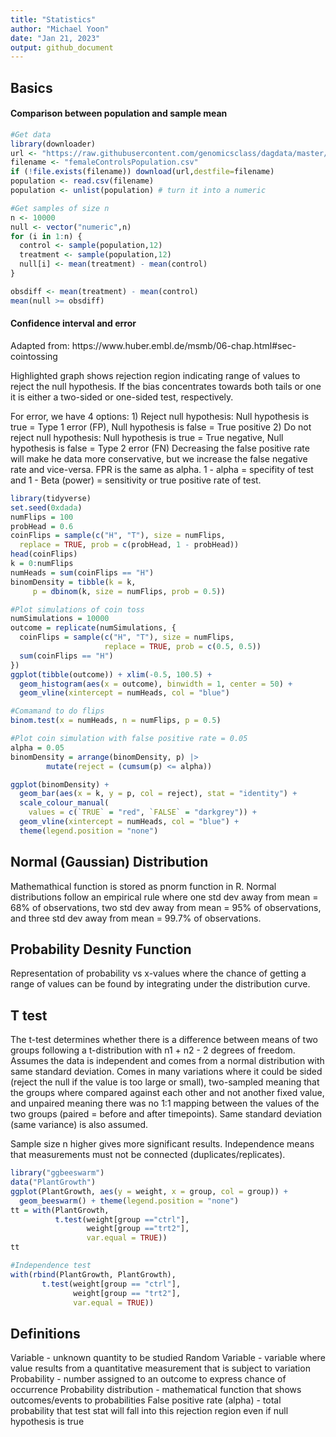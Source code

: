 ```yaml
---
title: "Statistics"
author: "Michael Yoon"
date: "Jan 21, 2023"
output: github_document
---
```


## Basics

#### Comparison between population and sample mean
```r
#Get data
library(downloader)
url <- "https://raw.githubusercontent.com/genomicsclass/dagdata/master/inst/extdata/femaleControlsPopulation.csv"
filename <- "femaleControlsPopulation.csv"
if (!file.exists(filename)) download(url,destfile=filename)
population <- read.csv(filename)
population <- unlist(population) # turn it into a numeric

#Get samples of size n
n <- 10000
null <- vector("numeric",n)
for (i in 1:n) {
  control <- sample(population,12)
  treatment <- sample(population,12)
  null[i] <- mean(treatment) - mean(control)
}

obsdiff <- mean(treatment) - mean(control)
mean(null >= obsdiff)
```

#### Confidence interval and error

Adapted from: https://www.huber.embl.de/msmb/06-chap.html#sec-cointossing

Highlighted graph shows rejection region indicating range of values to reject the null hypothesis. If the bias concentrates towards both tails or one it is either a two-sided or one-sided test, respectively. 

For error, we have 4 options:
1) Reject null hypothesis: Null hypothesis is true = Type 1 error (FP), Null hypothesis is false = True positive
2) Do not reject null hypothesis: Null hypothesis is true = True negative, Null hypothesis is false = Type 2 error (FN)
Decreasing the false positive rate will make he data more conservative, but we increase the false negative rate and vice-versa. FPR is the same as alpha. 1 - alpha = specifity of test and 1 - Beta (power) = sensitivity or true positive rate of test.

```r
library(tidyverse)
set.seed(0xdada)
numFlips = 100
probHead = 0.6
coinFlips = sample(c("H", "T"), size = numFlips,
  replace = TRUE, prob = c(probHead, 1 - probHead))
head(coinFlips)
k = 0:numFlips
numHeads = sum(coinFlips == "H")
binomDensity = tibble(k = k,
     p = dbinom(k, size = numFlips, prob = 0.5))

#Plot simulations of coin toss
numSimulations = 10000
outcome = replicate(numSimulations, {
  coinFlips = sample(c("H", "T"), size = numFlips,
                     replace = TRUE, prob = c(0.5, 0.5))
  sum(coinFlips == "H")
})
ggplot(tibble(outcome)) + xlim(-0.5, 100.5) +
  geom_histogram(aes(x = outcome), binwidth = 1, center = 50) +
  geom_vline(xintercept = numHeads, col = "blue")

#Comamand to do flips
binom.test(x = numHeads, n = numFlips, p = 0.5)

#Plot coin simulation with false positive rate = 0.05
alpha = 0.05
binomDensity = arrange(binomDensity, p) |>
        mutate(reject = (cumsum(p) <= alpha))

ggplot(binomDensity) +
  geom_bar(aes(x = k, y = p, col = reject), stat = "identity") +
  scale_colour_manual(
    values = c(`TRUE` = "red", `FALSE` = "darkgrey")) +
  geom_vline(xintercept = numHeads, col = "blue") +
  theme(legend.position = "none")
```


## Normal (Gaussian) Distribution

Mathemathical function is stored as pnorm function in R. Normal distributions follow an empirical rule where one std dev away from mean = 68% of observations, two std dev away from mean = 95% of observations, and three std dev away from mean = 99.7% of observations. 

## Probability Desnity Function

Representation of probability vs x-values where the chance of getting a range of values can be found by integrating under the distribution curve.

## T test

The t-test determines whether there is a difference between means of two groups following a t-distribution with n1 + n2 - 2 degrees of freedom. Assumes the data is independent and comes from a normal distribution with same standard deviation. Comes in many variations where it could be sided (reject the null if the value is too large or small), two-sampled meaning that the groups where compared against each other and not another fixed value, and unpaired meaning there was no 1:1 mapping between the values of the two groups (paired = before and after timepoints). Same standard deviation (same variance) is also assumed.

Sample size n higher gives more significant results. Independence means that measurements must not be connected (duplicates/replicates).

```r
library("ggbeeswarm")
data("PlantGrowth")
ggplot(PlantGrowth, aes(y = weight, x = group, col = group)) +
  geom_beeswarm() + theme(legend.position = "none")
tt = with(PlantGrowth,
          t.test(weight[group =="ctrl"],
                 weight[group =="trt2"],
                 var.equal = TRUE))
tt

#Independence test
with(rbind(PlantGrowth, PlantGrowth),
       t.test(weight[group == "ctrl"],
              weight[group == "trt2"],
              var.equal = TRUE))
```



## Definitions

Variable - unknown quantity to be studied
Random Variable - variable where value results from a quantitative measurement that is subject to variation
Probability - number assigned to an outcome to express chance of occurrence
Probability distribution - mathematical function that shows outcomes/events to probabilities
False positive rate (alpha) - total probability that test stat will fall into this rejection region even if null hypothesis is true
